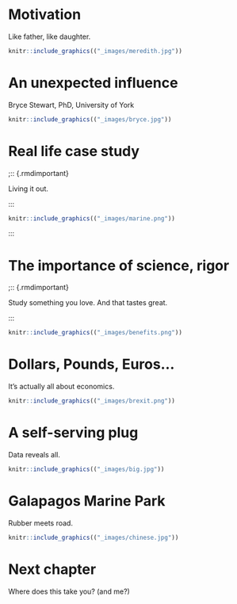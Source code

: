 
# Motivation

::: {.rmdimportant}

Like father, like daughter.

:::

```r
knitr::include_graphics(("_images/meredith.jpg"))
```

# An unexpected influence

::: {.rmdimportant}

Bryce Stewart, PhD, University of York

:::

```r
knitr::include_graphics(("_images/bryce.jpg"))
```

# Real life case study

;:: {.rmdimportant}

Living it out.

:::

```r
knitr::include_graphics(("_images/marine.png"))
```

:::

# The importance of science, rigor

;:: {.rmdimportant}

Study something you love.  And that tastes great.

:::

```r
knitr::include_graphics(("_images/benefits.png"))
```




# Dollars, Pounds, Euros...

::: {.rmdimportant}

It's actually all about economics.

:::

```r
knitr::include_graphics(("_images/brexit.png"))
```

# A self-serving plug

::: {.rmdimportant}

Data reveals all.

:::


```r
knitr::include_graphics(("_images/big.jpg"))
```

# Galapagos Marine Park

::: {.rmdimportant}

Rubber meets road.

:::


```r
knitr::include_graphics(("_images/chinese.jpg"))
```




# Next chapter

::: {.rmdimportant}

Where does this take you? (and me?)

:::